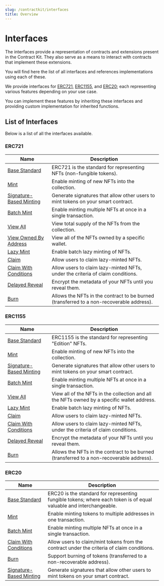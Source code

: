 ```yaml
---
slug: /contractkit/interfaces
title: Overview
---
```



# Interfaces

<div className="heroGrid">
<div>
  <p>
The interfaces provide a representation of contracts and extensions present in the Contract Kit. They also serve as a means to interact with contracts that implement these extensions.
  </p>
<p>
You will find here the list of all interfaces and references implementations using each of these.
</p>

We provide interfaces for [ERC721](/contractkit/interfaces/erc721), [ERC1155](/contractkit/interfaces/erc1155), and
[ERC20](/contractkit/interfaces/erc20); each representing various features depending on your use case.

You can implement these features by inheriting these interfaces and providing custom implementation for inherited functions.

</div>

<div className="heroGridImageContainer">
  <ThemedImage
    sources={{
      light: "/assets/extensions.png",
      dark: "/assets/extensions.png",
    }}
    className="heroGridImage"
    alt="thirdweb dashboard"
  />
</div>

</div>

## List of Interfaces

Below is a list of all the interfaces available.

### ERC721

| Name                                                                           | Description                                                                              |
| ------------------------------------------------------------------------------ | ---------------------------------------------------------------------------------------- |
| [Base Standard](/contractkit/interfaces/erc721)                                | ERC721 is the standard for representing NFTs (non-fungible tokens).                      |
| [Mint](/contractkit/interfaces/erc721mintable)                                 | Enable minting of new NFTs into the collection.                                          |
| [Signature-Based Minting](/contractkit/interfaces/erc721signaturemintable)     | Generate signatures that allow other users to mint tokens on your smart contract.        |
| [Batch Mint](/contractkit/interfaces/erc721batchmintable)                      | Enable minting multiple NFTs at once in a single transaction.                            |
| [View All](/contractkit/interfaces/erc721supply)                               | View total supply of the NFTs from the collection.                                       |
| [View Owned By Address](/contractkit/interfaces/erc721enumerable)              | View all of the NFTs owned by a specific wallet.                                         |
| [Lazy Mint](/contractkit/interfaces/erc721lazymintable)                        | Enable batch lazy minting of NFTs.                                                       |
| [Claim](/contractkit/interfaces/erc721claimable)                               | Allow users to claim lazy-minted NFTs.                                                   |
| [Claim With Conditions](/contractkit/interfaces/erc721claimablewithconditions) | Allow users to claim lazy-minted NFTs, under the criteria of claim conditions.           |
| [Delayed Reveal](/contractkit/interfaces/erc721revealable)                     | Encrypt the metadata of your NFTs until you reveal them.                                 |
| [Burn](/contractkit/interfaces/erc721burnable)                                 | Allows the NFTs in the contract to be burned (transferred to a non-recoverable address). |

### ERC1155

| Name                                                                            | Description                                                                                 |
| ------------------------------------------------------------------------------- | ------------------------------------------------------------------------------------------- |
| [Base Standard](/contractkit/interfaces/erc1155)                                | ERC1155 is the standard for representing "Edition" NFTs.                                    |
| [Mint](/contractkit/interfaces/erc1155mintable)                                 | Enable minting of new NFTs into the collection.                                             |
| [Signature-Based Minting](/contractkit/interfaces/erc1155signaturemintable)     | Generate signatures that allow other users to mint tokens on your smart contract.           |
| [Batch Mint](/contractkit/interfaces/erc1155batchmintable)                      | Enable minting multiple NFTs at once in a single transaction.                               |
| [View All](/contractkit/interfaces/erc1155enumerable)                           | View all of the NFTs in the collection and all the NFTs owned by a specific wallet address. |
| [Lazy Mint](/contractkit/interfaces/erc1155lazymintable)                        | Enable batch lazy minting of NFTs.                                                          |
| [Claim](/contractkit/interfaces/erc1155claimable)                               | Allow users to claim lazy-minted NFTs.                                                      |
| [Claim With Conditions](/contractkit/interfaces/erc1155claimablewithconditions) | Allow users to claim lazy-minted NFTs, under the criteria of claim conditions.              |
| [Delayed Reveal](/contractkit/interfaces/erc1155revealable)                     | Encrypt the metadata of your NFTs until you reveal them.                                    |
| [Burn](/contractkit/interfaces/erc1155burnable)                                 | Allows the NFTs in the contract to be burned (transferred to a non-recoverable address).    |

### ERC20

| Name                                                                          | Description                                                                                                        |
| ----------------------------------------------------------------------------- | ------------------------------------------------------------------------------------------------------------------ |
| [Base Standard](/contractkit/interfaces/erc20)                                | ERC20 is the standard for representing fungible tokens; where each token is of equal valuable and interchangeable. |
| [Mint](/contractkit/interfaces/erc20mintable)                                 | Enable minting tokens to multiple addresses in one transaction.                                                    |
| [Batch Mint](/contractkit/interfaces/erc1155batchmintable)                    | Enable minting multiple NFTs at once in a single transaction.                                                      |
| [Claim With Conditions](/contractkit/interfaces/erc20claimablewithconditions) | Allow users to claim/mint tokens from the contract under the criteria of claim conditions.                         |
| [Burn](/contractkit/interfaces/erc20burnable)                                 | Support burning of tokens (transferred to a non-recoverable address).                                              |
| [Signature-Based Minting](/contractkit/interfaces/erc20signaturemintable)     | Generate signatures that allow other users to mint tokens on your smart contract.                                  |

